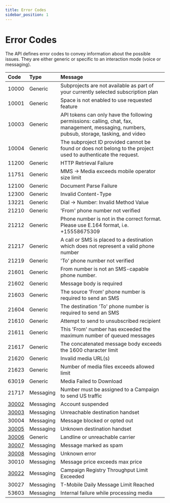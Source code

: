 ```yaml
---
title: Error Codes
sidebar_position: 1
---
```


# Error Codes

The API defines error codes to convey information about the possible issues.
They are either generic or specific to an interaction mode (voice or messaging).

| Code                                                               | Type      | Message                                                                                                                                     |
|:-------------------------------------------------------------------|:----------|:--------------------------------------------------------------------------------------------------------------------------------------------|
| 10000                                                              | Generic   | Subprojects are not available as part of your currently selected subscription plan                                                          |
| 10001                                                              | Generic   | Space is not enabled to use requested feature                                                                                               |
| 10003                                                              | Generic   | API tokens can only have the following permissions: calling, chat, fax, management, messaging, numbers, pubsub, storage, tasking, and video |
| 10004                                                              | Generic   | The subproject ID provided cannot be found or does not belong to the project used to authenticate the request.                              |
| 11200                                                              | Generic   | HTTP Retrieval Failure                                                                                                                      |
| 11751                                                              | Generic   | MMS -> Media exceeds mobile operator size limit                                                                                             |
| 12100                                                              | Generic   | Document Parse Failure                                                                                                                      |
| 12300                                                              | Generic   | Invalid Content-Type                                                                                                                        |
| 13221                                                              | Generic   | Dial -> Number: Invalid Method Value                                                                                                        |
| 21210                                                              | Generic   | 'From' phone number not verified                                                                                                            |
| 21212                                                              | Generic   | Phone number is not in the correct format. Please use E.164 format, i.e. +15558675309                                                       |
| 21217                                                              | Generic   | A call or SMS is placed to a destination which does not represent a valid phone number                                                      |
| 21219                                                              | Generic   | 'To' phone number not verified                                                                                                              |
| 21601                                                              | Generic   | From number is not an SMS-capable phone number.                                                                                             |
| 21602                                                              | Generic   | Message body is required                                                                                                                    |
| 21603                                                              | Generic   | The source 'From' phone number is required to send an SMS                                                                                   |
| 21604                                                              | Generic   | The destination 'To' phone number is required to send an SMS                                                                                |
| 21610                                                              | Generic   | Attempt to send to unsubscribed recipient                                                                                                   |
| 21611                                                              | Generic   | This 'From' number has exceeded the maximum number of queued messages                                                                       |
| 21617                                                              | Generic   | The concatenated message body exceeds the 1600 character limit                                                                              |
| 21620                                                              | Generic   | Invalid media URL(s)                                                                                                                        |
| 21623                                                              | Generic   | Number of media files exceeds allowed limit                                                                                                 |
| 63019                                                              | Generic   | Media Failed to Download                                                                                                                    |
| 21717                                                              | Messaging | Number must be assigned to a Campaign to send US traffic                                                                                    |
| [30002](/messaging/getting-started/how-to-troubleshoot-common-messaging-issues#30002) | Messaging | Account suspended                                                                                                                           |
| [30003](/messaging/getting-started/how-to-troubleshoot-common-messaging-issues#30003) | Messaging | Unreachable destination handset                                                                                                             |
| 30004                                                              | Messaging | Message blocked or opted out                                                                                                                |
| [30005](/messaging/getting-started/how-to-troubleshoot-common-messaging-issues#30005) | Messaging | Unknown destination handset                                                                                                                 |
| [30006](/messaging/getting-started/how-to-troubleshoot-common-messaging-issues#30006) | Generic   | Landline or unreachable carrier                                                                                                             |
| [30007](/messaging/getting-started/how-to-troubleshoot-common-messaging-issues#30007) | Messaging | Message marked as spam                                                                                                                      |
| [30008](/messaging/getting-started/how-to-troubleshoot-common-messaging-issues#30008) | Messaging | Unknown error                                                                                                                               |
| 30010                                                              | Messaging | Message price exceeds max price                                                                                                             |
| [30022](/messaging/getting-started/how-to-troubleshoot-common-messaging-issues#30022) | Messaging | Campaign Registry Throughput Limit Exceeded                                                                                                 |
| 30027                                                              | Messaging | T-Mobile Daily Message Limit Reached                                                                                                        |
| 53603                                                              | Messaging | Internal failure while processing media                                                                                                     |
